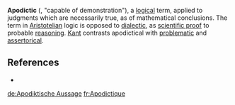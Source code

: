 '''Apodictic''' ({{lang-grc|αποδεικτικος}}, "capable of demonstration"), a [[logic]]al term, applied to judgments which are necessarily true, as of mathematical conclusions. The term in [[Aristotelian]] logic is opposed to [[dialectic]], as [[scientific proof]] to probable [[reasoning]]. [[Kant]] contrasts apodictical with [[problematic (philosophy)|problematic]] and [[assertorical]].

== References ==
* {{1911}}

[[de:Apodiktische Aussage]]
[[fr:Apodictique]]


{{Philo-stub}}
